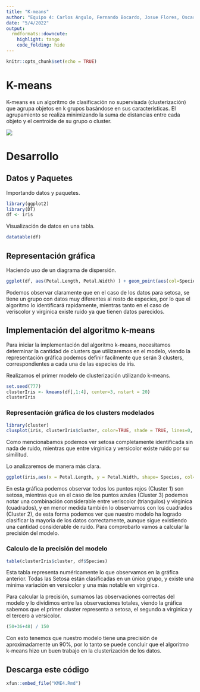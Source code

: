 ```yaml
---
title: "K-means"
author: "Equipo 4: Carlos Angulo, Fernando Bocardo, Josue Flores, Oscar Roman"
date: "5/4/2022"
output: 
  rmdformats::downcute:
    highlight: tango
    code_folding: hide
---
```


```r
knitr::opts_chunk$set(echo = TRUE)
```

# K-means

K-means es un algoritmo de clasificación no supervisada (clusterización) que agrupa objetos en k grupos basándose en sus características. El agrupamiento se realiza minimizando la suma de distancias entre cada objeto y el centroide de su grupo o cluster. 

![](https://ichi.pro/assets/images/max/724/0*ipBIcsy9jjvqEpbK.png)


# Desarrollo

## Datos y Paquetes

Importando datos y paquetes.

```r
library(ggplot2)
library(DT)
df <- iris
```

Visualización de datos en una tabla.

```r
datatable(df)
```

## Representación gráfica

Haciendo uso de un diagrama de dispersión.

```r
ggplot(df, aes(Petal.Length, Petal.Width) ) + geom_point(aes(col=Species), size=4)
```

Podemos observar claramente que en el caso de los datos para setosa, se tiene un grupo con datos muy diferentes al resto de especies, por lo que el algoritmo lo identificará rapidamente, mientras tanto en el caso de veriscolor y virginica existe ruido ya que tienen datos parecidos.


## Implementación del algoritmo k-means

Para iniciar la implementación del algoritmo k-means, necesitamos determinar la cantidad de clusters que utilizaremos en el modelo, viendo la representación gráfica podemos definir facilmente que serán 3 clusters, correspondientes a cada una de las especies de iris.

Realizamos el primer modelo de clusterización utilizando k-means.

```r
set.seed(777)
clusterIris <- kmeans(df[,1:4], center=3, nstart = 20)
clusterIris
```
### Representación gráfica de los clusters modelados

```r
library(cluster)
clusplot(iris, clusterIris$cluster, color=TRUE, shade = TRUE, lines=0, main = "Representación de los clusters modelados")
```

Como mencionabamos podemos ver setosa completamente identificada sin nada de ruido, mientras que entre virginica y versicolor existe ruido por su similitud.

Lo analizaremos de manera más clara.

```r
ggplot(iris,aes(x = Petal.Length, y = Petal.Width, shape= Species, col= as.factor(clusterIris$cluster))) + geom_point()
```
En esta gráfica podemos observar todos los puntos rojos (Cluster 1) son setosa, mientras que en el caso de los puntos azules (Cluster 3) podemos notar una combinación considerable entre veriscolor (triangulos) y virginica (cuadrados), y en menor medida también lo observamos con los cuadrados (Cluster 2), de esta forma podemos ver que nuestro modelo ha logrado clasificar la mayoria de los datos correctamente, aunque sigue existiendo una cantidad considerable de ruido. Para comprobarlo vamos a calcular la precisión del modelo.


### Calculo de la precisión del modelo

```r
table(clusterIris$cluster, df$Species)
```
Esta tabla representa numéricamente lo que observamos en la gráfica anterior. Todas las Setosa están clasificadas en un único grupo, y existe una minima variación en versicolor y una más notable en virginica. 

Para calcular la precisión, sumamos las observaciones correctas del modelo y lo dividimos entre las observaciones totales, viendo la gráfica sabemos que el primer cluster representa a setosa, el segundo a virginica y el tercero a versicolor.

```r
(50+36+48) / 150
```
Con esto tenemos que nuestro modelo tiene una precisión de aproximadamente un 90%, por lo tanto se puede concluir que el algoritmo k-means hizo un buen trabajo en la clusterización de los datos.

## Descarga este código

```r
xfun::embed_file("KME4.Rmd")
```


